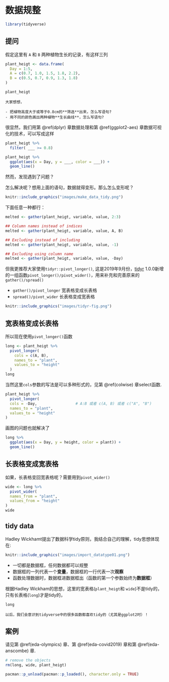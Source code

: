 # 数据规整 {#tidyr}



```r
library(tidyverse)
```


## 提问

假定这里有 `A` 和 `B` 两种植物生长的记录，有这样三列

```r
plant_heigt <- data.frame(
  Day = 1:5,
  A = c(0.7, 1.0, 1.5, 1.8, 2.2),
  B = c(0.5, 0.7, 0.9, 1.3, 1.8)
)

plant_heigt
```



```block
大家想想，

- 把植物高度大于或等于0.8cm的**筛选**出来，怎么写语句?
- 用不同的颜色画出两种植物**生长曲线**，怎么写语句?
```

很显然，我们用第 \@ref(dplyr) 章数据处理和第 \@ref(ggplot2-aes) 章数据可视化的技术，可以写成这样
```r
plant_heigt %>% 
  filter( ___ >= 0.8)
```


```r
plant_heigt %>% 
  ggplot(aes(x = Day, y = ___, color = ___)) +
  geom_line()
```

然而，发现遇到了问题？


怎么解决呢？想用上面的语句，数据就得变形。那么怎么变形呢？ 

```r
knitr::include_graphics("images/make_data_tidy.png")
```

下面任意一种都行：
```r
melted <- gather(plant_heigt, variable, value, 2:3)

## Column names instead of indices
melted <- gather(plant_heigt, variable, value, A, B)

## Excluding instead of including
melted <- gather(plant_heigt, variable, value, -1)

## Excluding using column name
melted <- gather(plant_heigt, variable, value, -Day)
```


但我更推荐大家使用`tidyr::pivot_longer()`, 这是2019年9月份，[tidyr](<https://tidyr.tidyverse.org/>) 1.0.0新增的一组函数`pivot_longer()/pivot_wider()`，用来补充和完善原来的`gather()/spread()` 



* `gather()/pivot_longer ` 宽表格变成长表格
* `spread()/pivot_wider`   长表格变成宽表格




```r
knitr::include_graphics("images/tidyr-fig.png")
```


## 宽表格变成长表格

所以现在使用`pivot_longer()`函数

```r
long <- plant_heigt %>%
  pivot_longer(
    cols = c(A, B),
    names_to = "plant",
    values_to = "height"
  )
long
```


当然这里`cols`参数的写法是可以多种形式的，见第 \@ref(colwise) 章select函数.

```r
plant_heigt %>% 
  pivot_longer(
  cols = -Day,                 # A:B 或者 c(A, B) 或者 c("A", "B")
  names_to = "plant",
  values_to = "height"
)

```



画图的问题也就解决了

```r
long %>% 
  ggplot(aes(x = Day, y = height, color = plant)) +
  geom_line()
```



## 长表格变成宽表格

如果，长表格变回宽表格呢？需要用到`pivot_wider()`

```r
wide <- long %>% 
  pivot_wider(
  names_from = "plant",
  values_from = "height"
)
wide
```




##  tidy data


Hadley Wickhamt提出了数据科学tidy原则，我结合自己的理解，tidy思想体现在:

```r
knitr::include_graphics("images/import_datatype01.png")
```

- 一切都是数据框，任何数据都可以规整
- 数据框的一列代表一个**变量**，数据框的一行代表一次**观察**
- 函数处理数据时，数据框进数据框出（函数的第一个参数始终为**数据框**）


根据Hadley Wickham的思想，这里的宽表格(`plant_heigt`和 `wide`)不是tidy的，只有长表格(`long`)才是tidy的，

```r
long
```



```block
以后，我们会意识到tidyverse中的很多函数都喜欢tidy的（尤其是ggplot2时）！
```





## 案例

请见第 \@ref(eda-olympics) 章、第 \@ref(eda-covid2019) 章和第 \@ref(eda-anscombe) 章.




```r
# remove the objects
rm(long, wide, plant_heigt)
```

```r
pacman::p_unload(pacman::p_loaded(), character.only = TRUE)
```
